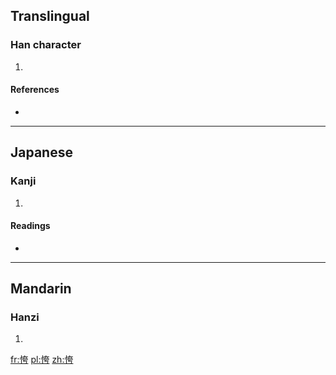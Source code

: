 ==Translingual==

===Han character===
{{Han char|rn=61|rad=心|as=06|sn=9|four=|canj=心大一尸 (PKMS)|ids=⿰[[忄]][[夸]]}}

# {{defn|Han|sort=心06}}

====References====
* {{Han ref|kx=0384.210|dkj=10563|dj=0715.040|hdz=42294.120|uh=6057|ud=24663}}

----

==Japanese==

===Kanji===
{{ja-kanji|grade=|rs=心06}}

# {{defn|lang=ja|sort=心06}}

====Readings====
* {{ja-readings|on=[[こ]] (ko), [[く]] (ku), [[か]] (ka), [[け]] (ke)|kun=[[おそれる]] (osoreru), [[うれえる]] (ureeru), [[ほこる]] (hokoru)}}

----

==Mandarin==

===Hanzi===
{{cmn-hanzi|pin=[[kuǎ]] ([[kua3]])|wg=k'ua<sup>3</sup>}}

# {{defn|lang=cmn|sort=心06}}

[[fr:恗]]
[[pl:恗]]
[[zh:恗]]